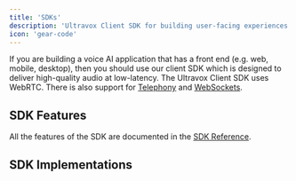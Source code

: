 ```yaml
---
title: 'SDKs'
description: 'Ultravox Client SDK for building user-facing experiences.'
icon: 'gear-code'
---
```


If you are building a voice AI application that has a front end (e.g. web, mobile, desktop), then you should use our client SDK which is designed to deliver high-quality audio at low-latency. The Ultravox Client SDK uses WebRTC. There is also support for [Telephony](/telephony/overview) and [WebSockets](/guides/websockets).

## SDK Features
All the features of the SDK are documented in the [SDK Reference](/sdk-reference/introduction).

## SDK Implementations

<SDKCards />